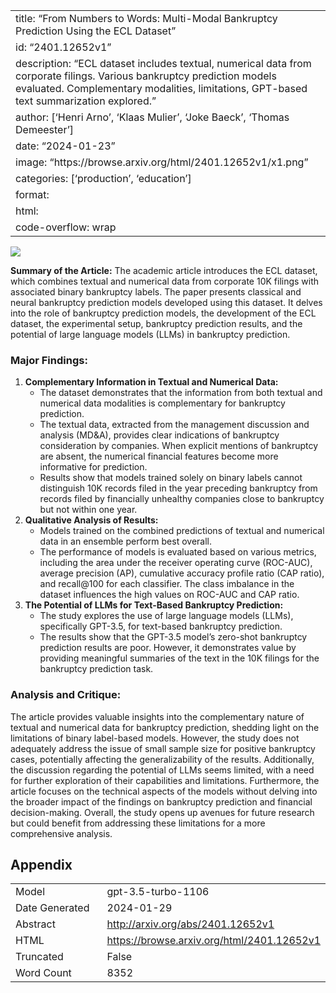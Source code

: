 
---
title: "From Numbers to Words: Multi-Modal Bankruptcy Prediction Using the ECL Dataset"
id: "2401.12652v1"
description: "ECL dataset includes textual, numerical data from corporate filings. Various bankruptcy prediction models evaluated. Complementary modalities, limitations, GPT-based text summarization explored."
author: ['Henri Arno', 'Klaas Mulier', 'Joke Baeck', 'Thomas Demeester']
date: "2024-01-23"
image: "https://browse.arxiv.org/html/2401.12652v1/x1.png"
categories: ['production', 'education']
format:
  html:
    code-overflow: wrap
---

![](https://browse.arxiv.org/html/2401.12652v1/x1.png)

**Summary of the Article:**
The academic article introduces the ECL dataset, which combines textual and numerical data from corporate 10K filings with associated binary bankruptcy labels. The paper presents classical and neural bankruptcy prediction models developed using this dataset. It delves into the role of bankruptcy prediction models, the development of the ECL dataset, the experimental setup, bankruptcy prediction results, and the potential of large language models (LLMs) in bankruptcy prediction.

### Major Findings:
1. **Complementary Information in Textual and Numerical Data:**
    - The dataset demonstrates that the information from both textual and numerical data modalities is complementary for bankruptcy prediction.
    - The textual data, extracted from the management discussion and analysis (MD&A), provides clear indications of bankruptcy consideration by companies. When explicit mentions of bankruptcy are absent, the numerical financial features become more informative for prediction.
    - Results show that models trained solely on binary labels cannot distinguish 10K records filed in the year preceding bankruptcy from records filed by financially unhealthy companies close to bankruptcy but not within one year.

2. **Qualitative Analysis of Results:**
    - Models trained on the combined predictions of textual and numerical data in an ensemble perform best overall.
    - The performance of models is evaluated based on various metrics, including the area under the receiver operating curve (ROC-AUC), average precision (AP), cumulative accuracy profile ratio (CAP ratio), and recall@100 for each classifier. The class imbalance in the dataset influences the high values on ROC-AUC and CAP ratio.

3. **The Potential of LLMs for Text-Based Bankruptcy Prediction:**
    - The study explores the use of large language models (LLMs), specifically GPT-3.5, for text-based bankruptcy prediction.
    - The results show that the GPT-3.5 model's zero-shot bankruptcy prediction results are poor. However, it demonstrates value by providing meaningful summaries of the text in the 10K filings for the bankruptcy prediction task.

### Analysis and Critique:
The article provides valuable insights into the complementary nature of textual and numerical data for bankruptcy prediction, shedding light on the limitations of binary label-based models. However, the study does not adequately address the issue of small sample size for positive bankruptcy cases, potentially affecting the generalizability of the results. Additionally, the discussion regarding the potential of LLMs seems limited, with a need for further exploration of their capabilities and limitations. Furthermore, the article focuses on the technical aspects of the models without delving into the broader impact of the findings on bankruptcy prediction and financial decision-making. Overall, the study opens up avenues for future research but could benefit from addressing these limitations for a more comprehensive analysis.

## Appendix

|          |          |
|----------|----------|
| Model     | gpt-3.5-turbo-1106       |
| Date Generated     | 2024-01-29       |
| Abstract | [http://arxiv.org/abs/2401.12652v1](http://arxiv.org/abs/2401.12652v1)        |
| HTML     | [https://browse.arxiv.org/html/2401.12652v1](https://browse.arxiv.org/html/2401.12652v1)       |
| Truncated       | False       |
| Word Count       | 8352       |